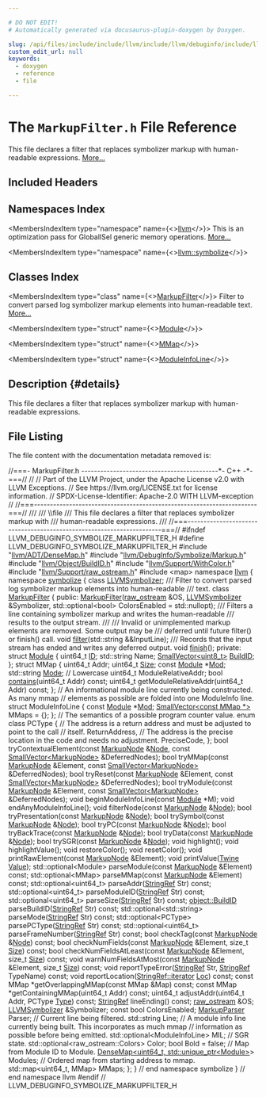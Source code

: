 ```yaml
---

# DO NOT EDIT!
# Automatically generated via docusaurus-plugin-doxygen by Doxygen.

slug: /api/files/include/include/llvm/include/llvm/debuginfo/include/llvm/debuginfo/symbolize/markupfilter-h
custom_edit_url: null
keywords:
  - doxygen
  - reference
  - file

---
```





# The `MarkupFilter.h` File Reference

<DoxygenPage pluginConfig={pluginConfig}>

This file declares a filter that replaces symbolizer markup with human-readable expressions. <a href="#details">More...</a>

## Included Headers

<IncludesList>
<IncludesListItem
  filePath="llvm/ADT/DenseMap.h"
  permalink="/docs/api/files/include/include/llvm/include/llvm/adt/densemap-h"
  isLocal="true" />
<IncludesListItem
  filePath="llvm/DebugInfo/Symbolize/Markup.h"
  permalink="/docs/api/files/include/include/llvm/include/llvm/debuginfo/include/llvm/debuginfo/symbolize/markup-h"
  isLocal="true" />
<IncludesListItem
  filePath="llvm/Object/BuildID.h"
  permalink="/docs/api/files/include/include/llvm/include/llvm/object/buildid-h"
  isLocal="true" />
<IncludesListItem
  filePath="llvm/Support/WithColor.h"
  permalink="/docs/api/files/include/include/llvm/include/llvm/support/withcolor-h"
  isLocal="true" />
<IncludesListItem
  filePath="llvm/Support/raw_ostream.h"
  permalink="/docs/api/files/include/include/llvm/include/llvm/support/raw-ostream-h"
  isLocal="true" />
<IncludesListItem
  filePath="map"
  permalink=""
  isLocal="false" />
</IncludesList>

## Namespaces Index

<MembersIndex>

<MembersIndexItem
  type="namespace"
  name={<><a href="/docs/api/namespaces/llvm">llvm</a></>}>
This is an optimization pass for GlobalISel generic memory operations. <a href="/docs/api/namespaces/llvm/#details">More...</a>
</MembersIndexItem>

<MembersIndexItem
  type="namespace"
  name={<><a href="/docs/api/namespaces/llvm/symbolize">llvm::symbolize</a></>}>
</MembersIndexItem>

</MembersIndex>

## Classes Index

<MembersIndex>

<MembersIndexItem
  type="class"
  name={<><a href="/docs/api/classes/llvm/symbolize/markupfilter">MarkupFilter</a></>}>
Filter to convert parsed log symbolizer markup elements into human-readable text. <a href="/docs/api/classes/llvm/symbolize/markupfilter/#details">More...</a>
</MembersIndexItem>

<MembersIndexItem
  type="struct"
  name={<><a href="/docs/api/structs/llvm/symbolize/markupfilter/module">Module</a></>}>
</MembersIndexItem>

<MembersIndexItem
  type="struct"
  name={<><a href="/docs/api/structs/llvm/symbolize/markupfilter/mmap">MMap</a></>}>
</MembersIndexItem>

<MembersIndexItem
  type="struct"
  name={<><a href="/docs/api/structs/llvm/symbolize/markupfilter/moduleinfoline">ModuleInfoLine</a></>}>
</MembersIndexItem>

</MembersIndex>

## Description {#details}

This file declares a filter that replaces symbolizer markup with human-readable expressions.

## File Listing

The file content with the documentation metadata removed is:

<ProgramListing>

<Link id="l00001" /><CodeLine lineNumber="1"><span class="doxyHighlightComment">//===- MarkupFilter.h -------------------------------------------&#42;- C++ -&#42;-===//</span></CodeLine>
<Link id="l00002" /><CodeLine lineNumber="2"><span class="doxyHighlightComment">//</span></CodeLine>
<Link id="l00003" /><CodeLine lineNumber="3"><span class="doxyHighlightComment">// Part of the LLVM Project, under the Apache License v2.0 with LLVM Exceptions.</span></CodeLine>
<Link id="l00004" /><CodeLine lineNumber="4"><span class="doxyHighlightComment">// See https://llvm.org/LICENSE.txt for license information.</span></CodeLine>
<Link id="l00005" /><CodeLine lineNumber="5"><span class="doxyHighlightComment">// SPDX-License-Identifier: Apache-2.0 WITH LLVM-exception</span></CodeLine>
<Link id="l00006" /><CodeLine lineNumber="6"><span class="doxyHighlightComment">//</span></CodeLine>
<Link id="l00007" /><CodeLine lineNumber="7"><span class="doxyHighlightComment">//===----------------------------------------------------------------------===//</span></CodeLine>
<Link id="l00008" /><CodeLine lineNumber="8"><span class="doxyHighlightComment">///</span></CodeLine>
<Link id="l00009" /><CodeLine lineNumber="9"><span class="doxyHighlightComment">/// \\file</span></CodeLine>
<Link id="l00010" /><CodeLine lineNumber="10"><span class="doxyHighlightComment">/// This file declares a filter that replaces symbolizer markup with</span></CodeLine>
<Link id="l00011" /><CodeLine lineNumber="11"><span class="doxyHighlightComment">/// human-readable expressions.</span></CodeLine>
<Link id="l00012" /><CodeLine lineNumber="12"><span class="doxyHighlightComment">///</span></CodeLine>
<Link id="l00013" /><CodeLine lineNumber="13"><span class="doxyHighlightComment">//===----------------------------------------------------------------------===//</span></CodeLine>
<Link id="l00014" /><CodeLine lineNumber="14"></CodeLine>
<Link id="l00015" /><CodeLine lineNumber="15"><span class="doxyHighlightPreprocessor">#ifndef LLVM&#95;DEBUGINFO&#95;SYMBOLIZE&#95;MARKUPFILTER&#95;H</span></CodeLine>
<Link id="l00016" /><CodeLine lineNumber="16"><span class="doxyHighlightPreprocessor">#define LLVM&#95;DEBUGINFO&#95;SYMBOLIZE&#95;MARKUPFILTER&#95;H</span></CodeLine>
<Link id="l00017" /><CodeLine lineNumber="17"></CodeLine>
<Link id="l00018" /><CodeLine lineNumber="18"><span class="doxyHighlightPreprocessor">#include &quot;<a href="/docs/api/files/include/include/llvm/include/llvm/adt/densemap-h">llvm/ADT/DenseMap.h</a>&quot;</span></CodeLine>
<Link id="l00019" /><CodeLine lineNumber="19"><span class="doxyHighlightPreprocessor">#include &quot;<a href="/docs/api/files/include/include/llvm/include/llvm/debuginfo/include/llvm/debuginfo/symbolize/markup-h">llvm/DebugInfo/Symbolize/Markup.h</a>&quot;</span></CodeLine>
<Link id="l00020" /><CodeLine lineNumber="20"><span class="doxyHighlightPreprocessor">#include &quot;<a href="/docs/api/files/include/include/llvm/include/llvm/object/buildid-h">llvm/Object/BuildID.h</a>&quot;</span></CodeLine>
<Link id="l00021" /><CodeLine lineNumber="21"><span class="doxyHighlightPreprocessor">#include &quot;<a href="/docs/api/files/include/include/llvm/include/llvm/support/withcolor-h">llvm/Support/WithColor.h</a>&quot;</span></CodeLine>
<Link id="l00022" /><CodeLine lineNumber="22"><span class="doxyHighlightPreprocessor">#include &quot;<a href="/docs/api/files/include/include/llvm/include/llvm/support/raw-ostream-h">llvm/Support/raw&#95;ostream.h</a>&quot;</span></CodeLine>
<Link id="l00023" /><CodeLine lineNumber="23"><span class="doxyHighlightPreprocessor">#include &lt;map&gt;</span></CodeLine>
<Link id="l00024" /><CodeLine lineNumber="24"></CodeLine>
<Link id="l00025" /><CodeLine lineNumber="25"><span class="doxyHighlightKeyword">namespace </span><span class="doxyHighlight"><a href="/docs/api/namespaces/llvm">llvm</a> &#123;</span></CodeLine>
<Link id="l00026" /><CodeLine lineNumber="26"><span class="doxyHighlightKeyword">namespace </span><span class="doxyHighlight"><a href="/docs/api/namespaces/llvm/symbolize">symbolize</a> &#123;</span></CodeLine>
<Link id="l00027" /><CodeLine lineNumber="27"></CodeLine>
<Link id="l00028" /><CodeLine lineNumber="28"><span class="doxyHighlightKeyword">class </span><span class="doxyHighlight"><a href="/docs/api/classes/llvm/symbolize/llvmsymbolizer">LLVMSymbolizer</a>;</span></CodeLine>
<Link id="l00029" /><CodeLine lineNumber="29"></CodeLine>
<Link id="l00030" /><CodeLine lineNumber="30"><span class="doxyHighlightComment">/// Filter to convert parsed log symbolizer markup elements into human-readable</span></CodeLine>
<Link id="l00031" /><CodeLine lineNumber="31"><span class="doxyHighlightComment">/// text.</span></CodeLine>
<Link id="l00032" /><CodeLine lineNumber="32" lineLink="/docs/api/classes/llvm/symbolize/markupfilter"><span class="doxyHighlightKeyword">class </span><span class="doxyHighlight"><a href="/docs/api/classes/llvm/symbolize/markupfilter/#a1d37d608f5bec8a47865930dc481036e">MarkupFilter</a> &#123;</span></CodeLine>
<Link id="l00033" /><CodeLine lineNumber="33"><span class="doxyHighlightKeyword">public</span><span class="doxyHighlight">:</span></CodeLine>
<Link id="l00034" /><CodeLine lineNumber="34"><span class="doxyHighlight">  <a href="/docs/api/classes/llvm/symbolize/markupfilter/#a1d37d608f5bec8a47865930dc481036e">MarkupFilter</a>(<a href="/docs/api/classes/llvm/raw-ostream">raw&#95;ostream</a> &amp;OS, <a href="/docs/api/classes/llvm/symbolize/llvmsymbolizer">LLVMSymbolizer</a> &amp;Symbolizer,</span></CodeLine>
<Link id="l00035" /><CodeLine lineNumber="35"><span class="doxyHighlight">               std::optional&lt;bool&gt; ColorsEnabled = std::nullopt);</span></CodeLine>
<Link id="l00036" /><CodeLine lineNumber="36"></CodeLine>
<Link id="l00037" /><CodeLine lineNumber="37"><span class="doxyHighlightComment">  /// Filters a line containing symbolizer markup and writes the human-readable</span></CodeLine>
<Link id="l00038" /><CodeLine lineNumber="38"><span class="doxyHighlightComment">  /// results to the output stream.</span></CodeLine>
<Link id="l00039" /><CodeLine lineNumber="39"><span class="doxyHighlightComment">  ///</span></CodeLine>
<Link id="l00040" /><CodeLine lineNumber="40"><span class="doxyHighlightComment">  /// Invalid or unimplemented markup elements are removed. Some output may be</span></CodeLine>
<Link id="l00041" /><CodeLine lineNumber="41"><span class="doxyHighlightComment">  /// deferred until future filter() or finish() call.</span></CodeLine>
<Link id="l00042" /><CodeLine lineNumber="42"><span class="doxyHighlight">  </span><span class="doxyHighlightKeywordType">void</span><span class="doxyHighlight"> <a href="/docs/api/classes/llvm/symbolize/markupfilter/#ae17194d7c43b1fa4e468363cb9473021">filter</a>(std::string &amp;&amp;InputLine);</span></CodeLine>
<Link id="l00043" /><CodeLine lineNumber="43"></CodeLine>
<Link id="l00044" /><CodeLine lineNumber="44"><span class="doxyHighlightComment">  /// Records that the input stream has ended and writes any deferred output.</span></CodeLine>
<Link id="l00045" /><CodeLine lineNumber="45"><span class="doxyHighlight">  </span><span class="doxyHighlightKeywordType">void</span><span class="doxyHighlight"> <a href="/docs/api/classes/llvm/symbolize/markupfilter/#ae4d58be2ab3e5166ba5447ed90271d8a">finish</a>();</span></CodeLine>
<Link id="l00046" /><CodeLine lineNumber="46"></CodeLine>
<Link id="l00047" /><CodeLine lineNumber="47"><span class="doxyHighlightKeyword">private</span><span class="doxyHighlight">:</span></CodeLine>
<Link id="l00048" /><CodeLine lineNumber="48"><span class="doxyHighlight">  </span><span class="doxyHighlightKeyword">struct </span><span class="doxyHighlight"><a href="/docs/api/classes/llvm/module">Module</a> &#123;</span></CodeLine>
<Link id="l00049" /><CodeLine lineNumber="49"><span class="doxyHighlight">    uint64&#95;t <a href="/docs/api/namespaces/llvm/callingconv/#abdf8cf606905c10634e831390981b0ed">ID</a>;</span></CodeLine>
<Link id="l00050" /><CodeLine lineNumber="50"><span class="doxyHighlight">    std::string Name;</span></CodeLine>
<Link id="l00051" /><CodeLine lineNumber="51"><span class="doxyHighlight">    <a href="/docs/api/classes/llvm/smallvector">SmallVector&lt;uint8&#95;t&gt;</a> <a href="/docs/api/namespaces/llvm/object/#a4304894bcf353bce5ba4d3dd7ff534d7">BuildID</a>;</span></CodeLine>
<Link id="l00052" /><CodeLine lineNumber="52"><span class="doxyHighlight">  &#125;;</span></CodeLine>
<Link id="l00053" /><CodeLine lineNumber="53"></CodeLine>
<Link id="l00054" /><CodeLine lineNumber="54"><span class="doxyHighlight">  </span><span class="doxyHighlightKeyword">struct </span><span class="doxyHighlight">MMap &#123;</span></CodeLine>
<Link id="l00055" /><CodeLine lineNumber="55"><span class="doxyHighlight">    uint64&#95;t Addr;</span></CodeLine>
<Link id="l00056" /><CodeLine lineNumber="56"><span class="doxyHighlight">    uint64&#95;t <a href="/docs/api/files/lib/lib/analysis/inlineorder-cpp/#a7ee6f0cb51c3b9056199e9a0001fe8c3a6f6cb72d544962fa333e2e34ce64f719">Size</a>;</span></CodeLine>
<Link id="l00057" /><CodeLine lineNumber="57"><span class="doxyHighlight">    </span><span class="doxyHighlightKeyword">const</span><span class="doxyHighlight"> <a href="/docs/api/classes/llvm/module">Module</a> &#42;<a href="/docs/api/namespaces/llvm/#a9db8c44b250b90e3ab7e4d144e7c9c2ea7aeb0277500c86e4aa6bd23f9a737942">Mod</a>;</span></CodeLine>
<Link id="l00058" /><CodeLine lineNumber="58"><span class="doxyHighlight">    std::string <a href="/docs/api/files/lib/lib/codegen/regallocevictionadvisor-cpp/#aef71c4b21823f236e70cc6d62375adcd">Mode</a>; </span><span class="doxyHighlightComment">// Lowercase</span></CodeLine>
<Link id="l00059" /><CodeLine lineNumber="59"><span class="doxyHighlight">    uint64&#95;t ModuleRelativeAddr;</span></CodeLine>
<Link id="l00060" /><CodeLine lineNumber="60"></CodeLine>
<Link id="l00061" /><CodeLine lineNumber="61"><span class="doxyHighlight">    </span><span class="doxyHighlightKeywordType">bool</span><span class="doxyHighlight"> <a href="/docs/api/files/lib/lib/sandboxir/value-cpp/#a34433c37334a1cde3d58cde3099257dd">contains</a>(uint64&#95;t Addr) </span><span class="doxyHighlightKeyword">const</span><span class="doxyHighlight">;</span></CodeLine>
<Link id="l00062" /><CodeLine lineNumber="62"><span class="doxyHighlight">    uint64&#95;t getModuleRelativeAddr(uint64&#95;t Addr) </span><span class="doxyHighlightKeyword">const</span><span class="doxyHighlight">;</span></CodeLine>
<Link id="l00063" /><CodeLine lineNumber="63"><span class="doxyHighlight">  &#125;;</span></CodeLine>
<Link id="l00064" /><CodeLine lineNumber="64"></CodeLine>
<Link id="l00065" /><CodeLine lineNumber="65"><span class="doxyHighlight">  </span><span class="doxyHighlightComment">// An informational module line currently being constructed. As many mmap</span></CodeLine>
<Link id="l00066" /><CodeLine lineNumber="66"><span class="doxyHighlight">  </span><span class="doxyHighlightComment">// elements as possible are folded into one ModuleInfo line.</span></CodeLine>
<Link id="l00067" /><CodeLine lineNumber="67"><span class="doxyHighlight">  </span><span class="doxyHighlightKeyword">struct </span><span class="doxyHighlight">ModuleInfoLine &#123;</span></CodeLine>
<Link id="l00068" /><CodeLine lineNumber="68"><span class="doxyHighlight">    </span><span class="doxyHighlightKeyword">const</span><span class="doxyHighlight"> <a href="/docs/api/classes/llvm/module">Module</a> &#42;<a href="/docs/api/namespaces/llvm/#a9db8c44b250b90e3ab7e4d144e7c9c2ea7aeb0277500c86e4aa6bd23f9a737942">Mod</a>;</span></CodeLine>
<Link id="l00069" /><CodeLine lineNumber="69"></CodeLine>
<Link id="l00070" /><CodeLine lineNumber="70"><span class="doxyHighlight">    <a href="/docs/api/classes/llvm/smallvector">SmallVector&lt;const MMap &#42;&gt;</a> MMaps = &#123;&#125;;</span></CodeLine>
<Link id="l00071" /><CodeLine lineNumber="71"><span class="doxyHighlight">  &#125;;</span></CodeLine>
<Link id="l00072" /><CodeLine lineNumber="72"></CodeLine>
<Link id="l00073" /><CodeLine lineNumber="73"><span class="doxyHighlight">  </span><span class="doxyHighlightComment">// The semantics of a possible program counter value.</span></CodeLine>
<Link id="l00074" /><CodeLine lineNumber="74"><span class="doxyHighlight">  </span><span class="doxyHighlightKeyword">enum class</span><span class="doxyHighlight"> PCType &#123;</span></CodeLine>
<Link id="l00075" /><CodeLine lineNumber="75"><span class="doxyHighlight">    </span><span class="doxyHighlightComment">// The address is a return address and must be adjusted to point to the call</span></CodeLine>
<Link id="l00076" /><CodeLine lineNumber="76"><span class="doxyHighlight">    </span><span class="doxyHighlightComment">// itself.</span></CodeLine>
<Link id="l00077" /><CodeLine lineNumber="77"><span class="doxyHighlight">    ReturnAddress,</span></CodeLine>
<Link id="l00078" /><CodeLine lineNumber="78"><span class="doxyHighlight">    </span><span class="doxyHighlightComment">// The address is the precise location in the code and needs no adjustment.</span></CodeLine>
<Link id="l00079" /><CodeLine lineNumber="79"><span class="doxyHighlight">    PreciseCode,</span></CodeLine>
<Link id="l00080" /><CodeLine lineNumber="80"><span class="doxyHighlight">  &#125;;</span></CodeLine>
<Link id="l00081" /><CodeLine lineNumber="81"></CodeLine>
<Link id="l00082" /><CodeLine lineNumber="82"><span class="doxyHighlight">  </span><span class="doxyHighlightKeywordType">bool</span><span class="doxyHighlight"> tryContextualElement(</span><span class="doxyHighlightKeyword">const</span><span class="doxyHighlight"> <a href="/docs/api/structs/llvm/symbolize/markupnode">MarkupNode</a> &amp;<a href="/docs/api/classes/node">Node</a>,</span></CodeLine>
<Link id="l00083" /><CodeLine lineNumber="83"><span class="doxyHighlight">                            </span><span class="doxyHighlightKeyword">const</span><span class="doxyHighlight"> <a href="/docs/api/classes/llvm/smallvector">SmallVector&lt;MarkupNode&gt;</a> &amp;DeferredNodes);</span></CodeLine>
<Link id="l00084" /><CodeLine lineNumber="84"><span class="doxyHighlight">  </span><span class="doxyHighlightKeywordType">bool</span><span class="doxyHighlight"> tryMMap(</span><span class="doxyHighlightKeyword">const</span><span class="doxyHighlight"> <a href="/docs/api/structs/llvm/symbolize/markupnode">MarkupNode</a> &amp;Element,</span></CodeLine>
<Link id="l00085" /><CodeLine lineNumber="85"><span class="doxyHighlight">               </span><span class="doxyHighlightKeyword">const</span><span class="doxyHighlight"> <a href="/docs/api/classes/llvm/smallvector">SmallVector&lt;MarkupNode&gt;</a> &amp;DeferredNodes);</span></CodeLine>
<Link id="l00086" /><CodeLine lineNumber="86"><span class="doxyHighlight">  </span><span class="doxyHighlightKeywordType">bool</span><span class="doxyHighlight"> tryReset(</span><span class="doxyHighlightKeyword">const</span><span class="doxyHighlight"> <a href="/docs/api/structs/llvm/symbolize/markupnode">MarkupNode</a> &amp;Element,</span></CodeLine>
<Link id="l00087" /><CodeLine lineNumber="87"><span class="doxyHighlight">                </span><span class="doxyHighlightKeyword">const</span><span class="doxyHighlight"> <a href="/docs/api/classes/llvm/smallvector">SmallVector&lt;MarkupNode&gt;</a> &amp;DeferredNodes);</span></CodeLine>
<Link id="l00088" /><CodeLine lineNumber="88"><span class="doxyHighlight">  </span><span class="doxyHighlightKeywordType">bool</span><span class="doxyHighlight"> tryModule(</span><span class="doxyHighlightKeyword">const</span><span class="doxyHighlight"> <a href="/docs/api/structs/llvm/symbolize/markupnode">MarkupNode</a> &amp;Element,</span></CodeLine>
<Link id="l00089" /><CodeLine lineNumber="89"><span class="doxyHighlight">                 </span><span class="doxyHighlightKeyword">const</span><span class="doxyHighlight"> <a href="/docs/api/classes/llvm/smallvector">SmallVector&lt;MarkupNode&gt;</a> &amp;DeferredNodes);</span></CodeLine>
<Link id="l00090" /><CodeLine lineNumber="90"></CodeLine>
<Link id="l00091" /><CodeLine lineNumber="91"><span class="doxyHighlight">  </span><span class="doxyHighlightKeywordType">void</span><span class="doxyHighlight"> beginModuleInfoLine(</span><span class="doxyHighlightKeyword">const</span><span class="doxyHighlight"> <a href="/docs/api/classes/llvm/module">Module</a> &#42;M);</span></CodeLine>
<Link id="l00092" /><CodeLine lineNumber="92"><span class="doxyHighlight">  </span><span class="doxyHighlightKeywordType">void</span><span class="doxyHighlight"> endAnyModuleInfoLine();</span></CodeLine>
<Link id="l00093" /><CodeLine lineNumber="93"></CodeLine>
<Link id="l00094" /><CodeLine lineNumber="94"><span class="doxyHighlight">  </span><span class="doxyHighlightKeywordType">void</span><span class="doxyHighlight"> filterNode(</span><span class="doxyHighlightKeyword">const</span><span class="doxyHighlight"> <a href="/docs/api/structs/llvm/symbolize/markupnode">MarkupNode</a> &amp;<a href="/docs/api/classes/node">Node</a>);</span></CodeLine>
<Link id="l00095" /><CodeLine lineNumber="95"></CodeLine>
<Link id="l00096" /><CodeLine lineNumber="96"><span class="doxyHighlight">  </span><span class="doxyHighlightKeywordType">bool</span><span class="doxyHighlight"> tryPresentation(</span><span class="doxyHighlightKeyword">const</span><span class="doxyHighlight"> <a href="/docs/api/structs/llvm/symbolize/markupnode">MarkupNode</a> &amp;<a href="/docs/api/classes/node">Node</a>);</span></CodeLine>
<Link id="l00097" /><CodeLine lineNumber="97"><span class="doxyHighlight">  </span><span class="doxyHighlightKeywordType">bool</span><span class="doxyHighlight"> trySymbol(</span><span class="doxyHighlightKeyword">const</span><span class="doxyHighlight"> <a href="/docs/api/structs/llvm/symbolize/markupnode">MarkupNode</a> &amp;<a href="/docs/api/classes/node">Node</a>);</span></CodeLine>
<Link id="l00098" /><CodeLine lineNumber="98"><span class="doxyHighlight">  </span><span class="doxyHighlightKeywordType">bool</span><span class="doxyHighlight"> tryPC(</span><span class="doxyHighlightKeyword">const</span><span class="doxyHighlight"> <a href="/docs/api/structs/llvm/symbolize/markupnode">MarkupNode</a> &amp;<a href="/docs/api/classes/node">Node</a>);</span></CodeLine>
<Link id="l00099" /><CodeLine lineNumber="99"><span class="doxyHighlight">  </span><span class="doxyHighlightKeywordType">bool</span><span class="doxyHighlight"> tryBackTrace(</span><span class="doxyHighlightKeyword">const</span><span class="doxyHighlight"> <a href="/docs/api/structs/llvm/symbolize/markupnode">MarkupNode</a> &amp;<a href="/docs/api/classes/node">Node</a>);</span></CodeLine>
<Link id="l00100" /><CodeLine lineNumber="100"><span class="doxyHighlight">  </span><span class="doxyHighlightKeywordType">bool</span><span class="doxyHighlight"> tryData(</span><span class="doxyHighlightKeyword">const</span><span class="doxyHighlight"> <a href="/docs/api/structs/llvm/symbolize/markupnode">MarkupNode</a> &amp;<a href="/docs/api/classes/node">Node</a>);</span></CodeLine>
<Link id="l00101" /><CodeLine lineNumber="101"></CodeLine>
<Link id="l00102" /><CodeLine lineNumber="102"><span class="doxyHighlight">  </span><span class="doxyHighlightKeywordType">bool</span><span class="doxyHighlight"> trySGR(</span><span class="doxyHighlightKeyword">const</span><span class="doxyHighlight"> <a href="/docs/api/structs/llvm/symbolize/markupnode">MarkupNode</a> &amp;<a href="/docs/api/classes/node">Node</a>);</span></CodeLine>
<Link id="l00103" /><CodeLine lineNumber="103"></CodeLine>
<Link id="l00104" /><CodeLine lineNumber="104"><span class="doxyHighlight">  </span><span class="doxyHighlightKeywordType">void</span><span class="doxyHighlight"> highlight();</span></CodeLine>
<Link id="l00105" /><CodeLine lineNumber="105"><span class="doxyHighlight">  </span><span class="doxyHighlightKeywordType">void</span><span class="doxyHighlight"> highlightValue();</span></CodeLine>
<Link id="l00106" /><CodeLine lineNumber="106"><span class="doxyHighlight">  </span><span class="doxyHighlightKeywordType">void</span><span class="doxyHighlight"> restoreColor();</span></CodeLine>
<Link id="l00107" /><CodeLine lineNumber="107"><span class="doxyHighlight">  </span><span class="doxyHighlightKeywordType">void</span><span class="doxyHighlight"> resetColor();</span></CodeLine>
<Link id="l00108" /><CodeLine lineNumber="108"></CodeLine>
<Link id="l00109" /><CodeLine lineNumber="109"><span class="doxyHighlight">  </span><span class="doxyHighlightKeywordType">void</span><span class="doxyHighlight"> printRawElement(</span><span class="doxyHighlightKeyword">const</span><span class="doxyHighlight"> <a href="/docs/api/structs/llvm/symbolize/markupnode">MarkupNode</a> &amp;Element);</span></CodeLine>
<Link id="l00110" /><CodeLine lineNumber="110"><span class="doxyHighlight">  </span><span class="doxyHighlightKeywordType">void</span><span class="doxyHighlight"> printValue(<a href="/docs/api/classes/llvm/twine">Twine</a> <a href="/docs/api/classes/llvm/value">Value</a>);</span></CodeLine>
<Link id="l00111" /><CodeLine lineNumber="111"></CodeLine>
<Link id="l00112" /><CodeLine lineNumber="112"><span class="doxyHighlight">  std::optional&lt;Module&gt; parseModule(</span><span class="doxyHighlightKeyword">const</span><span class="doxyHighlight"> <a href="/docs/api/structs/llvm/symbolize/markupnode">MarkupNode</a> &amp;Element) </span><span class="doxyHighlightKeyword">const</span><span class="doxyHighlight">;</span></CodeLine>
<Link id="l00113" /><CodeLine lineNumber="113"><span class="doxyHighlight">  std::optional&lt;MMap&gt; parseMMap(</span><span class="doxyHighlightKeyword">const</span><span class="doxyHighlight"> <a href="/docs/api/structs/llvm/symbolize/markupnode">MarkupNode</a> &amp;Element) </span><span class="doxyHighlightKeyword">const</span><span class="doxyHighlight">;</span></CodeLine>
<Link id="l00114" /><CodeLine lineNumber="114"></CodeLine>
<Link id="l00115" /><CodeLine lineNumber="115"><span class="doxyHighlight">  std::optional&lt;uint64&#95;t&gt; parseAddr(<a href="/docs/api/classes/llvm/stringref">StringRef</a> Str) </span><span class="doxyHighlightKeyword">const</span><span class="doxyHighlight">;</span></CodeLine>
<Link id="l00116" /><CodeLine lineNumber="116"><span class="doxyHighlight">  std::optional&lt;uint64&#95;t&gt; parseModuleID(<a href="/docs/api/classes/llvm/stringref">StringRef</a> Str) </span><span class="doxyHighlightKeyword">const</span><span class="doxyHighlight">;</span></CodeLine>
<Link id="l00117" /><CodeLine lineNumber="117"><span class="doxyHighlight">  std::optional&lt;uint64&#95;t&gt; parseSize(<a href="/docs/api/classes/llvm/stringref">StringRef</a> Str) </span><span class="doxyHighlightKeyword">const</span><span class="doxyHighlight">;</span></CodeLine>
<Link id="l00118" /><CodeLine lineNumber="118"><span class="doxyHighlight">  <a href="/docs/api/namespaces/llvm/object/#a4304894bcf353bce5ba4d3dd7ff534d7">object::BuildID</a> parseBuildID(<a href="/docs/api/classes/llvm/stringref">StringRef</a> Str) </span><span class="doxyHighlightKeyword">const</span><span class="doxyHighlight">;</span></CodeLine>
<Link id="l00119" /><CodeLine lineNumber="119"><span class="doxyHighlight">  std::optional&lt;std::string&gt; parseMode(<a href="/docs/api/classes/llvm/stringref">StringRef</a> Str) </span><span class="doxyHighlightKeyword">const</span><span class="doxyHighlight">;</span></CodeLine>
<Link id="l00120" /><CodeLine lineNumber="120"><span class="doxyHighlight">  std::optional&lt;PCType&gt; parsePCType(<a href="/docs/api/classes/llvm/stringref">StringRef</a> Str) </span><span class="doxyHighlightKeyword">const</span><span class="doxyHighlight">;</span></CodeLine>
<Link id="l00121" /><CodeLine lineNumber="121"><span class="doxyHighlight">  std::optional&lt;uint64&#95;t&gt; parseFrameNumber(<a href="/docs/api/classes/llvm/stringref">StringRef</a> Str) </span><span class="doxyHighlightKeyword">const</span><span class="doxyHighlight">;</span></CodeLine>
<Link id="l00122" /><CodeLine lineNumber="122"></CodeLine>
<Link id="l00123" /><CodeLine lineNumber="123"><span class="doxyHighlight">  </span><span class="doxyHighlightKeywordType">bool</span><span class="doxyHighlight"> checkTag(</span><span class="doxyHighlightKeyword">const</span><span class="doxyHighlight"> <a href="/docs/api/structs/llvm/symbolize/markupnode">MarkupNode</a> &amp;<a href="/docs/api/classes/node">Node</a>) </span><span class="doxyHighlightKeyword">const</span><span class="doxyHighlight">;</span></CodeLine>
<Link id="l00124" /><CodeLine lineNumber="124"><span class="doxyHighlight">  </span><span class="doxyHighlightKeywordType">bool</span><span class="doxyHighlight"> checkNumFields(</span><span class="doxyHighlightKeyword">const</span><span class="doxyHighlight"> <a href="/docs/api/structs/llvm/symbolize/markupnode">MarkupNode</a> &amp;Element, </span><span class="doxyHighlightKeywordType">size&#95;t</span><span class="doxyHighlight"> <a href="/docs/api/files/lib/lib/analysis/inlineorder-cpp/#a7ee6f0cb51c3b9056199e9a0001fe8c3a6f6cb72d544962fa333e2e34ce64f719">Size</a>) </span><span class="doxyHighlightKeyword">const</span><span class="doxyHighlight">;</span></CodeLine>
<Link id="l00125" /><CodeLine lineNumber="125"><span class="doxyHighlight">  </span><span class="doxyHighlightKeywordType">bool</span><span class="doxyHighlight"> checkNumFieldsAtLeast(</span><span class="doxyHighlightKeyword">const</span><span class="doxyHighlight"> <a href="/docs/api/structs/llvm/symbolize/markupnode">MarkupNode</a> &amp;Element, </span><span class="doxyHighlightKeywordType">size&#95;t</span><span class="doxyHighlight"> <a href="/docs/api/files/lib/lib/analysis/inlineorder-cpp/#a7ee6f0cb51c3b9056199e9a0001fe8c3a6f6cb72d544962fa333e2e34ce64f719">Size</a>) </span><span class="doxyHighlightKeyword">const</span><span class="doxyHighlight">;</span></CodeLine>
<Link id="l00126" /><CodeLine lineNumber="126"><span class="doxyHighlight">  </span><span class="doxyHighlightKeywordType">void</span><span class="doxyHighlight"> warnNumFieldsAtMost(</span><span class="doxyHighlightKeyword">const</span><span class="doxyHighlight"> <a href="/docs/api/structs/llvm/symbolize/markupnode">MarkupNode</a> &amp;Element, </span><span class="doxyHighlightKeywordType">size&#95;t</span><span class="doxyHighlight"> <a href="/docs/api/files/lib/lib/analysis/inlineorder-cpp/#a7ee6f0cb51c3b9056199e9a0001fe8c3a6f6cb72d544962fa333e2e34ce64f719">Size</a>) </span><span class="doxyHighlightKeyword">const</span><span class="doxyHighlight">;</span></CodeLine>
<Link id="l00127" /><CodeLine lineNumber="127"></CodeLine>
<Link id="l00128" /><CodeLine lineNumber="128"><span class="doxyHighlight">  </span><span class="doxyHighlightKeywordType">void</span><span class="doxyHighlight"> reportTypeError(<a href="/docs/api/classes/llvm/stringref">StringRef</a> Str, <a href="/docs/api/classes/llvm/stringref">StringRef</a> TypeName) </span><span class="doxyHighlightKeyword">const</span><span class="doxyHighlight">;</span></CodeLine>
<Link id="l00129" /><CodeLine lineNumber="129"><span class="doxyHighlight">  </span><span class="doxyHighlightKeywordType">void</span><span class="doxyHighlight"> reportLocation(<a href="/docs/api/classes/llvm/stringref/#a20d37563688a61a452fb26e317e37308">StringRef::iterator</a> <a href="/docs/api/namespaces/llvm/loc">Loc</a>) </span><span class="doxyHighlightKeyword">const</span><span class="doxyHighlight">;</span></CodeLine>
<Link id="l00130" /><CodeLine lineNumber="130"></CodeLine>
<Link id="l00131" /><CodeLine lineNumber="131"><span class="doxyHighlight">  </span><span class="doxyHighlightKeyword">const</span><span class="doxyHighlight"> MMap &#42;getOverlappingMMap(</span><span class="doxyHighlightKeyword">const</span><span class="doxyHighlight"> MMap &amp;Map) </span><span class="doxyHighlightKeyword">const</span><span class="doxyHighlight">;</span></CodeLine>
<Link id="l00132" /><CodeLine lineNumber="132"><span class="doxyHighlight">  </span><span class="doxyHighlightKeyword">const</span><span class="doxyHighlight"> MMap &#42;getContainingMMap(uint64&#95;t Addr) </span><span class="doxyHighlightKeyword">const</span><span class="doxyHighlight">;</span></CodeLine>
<Link id="l00133" /><CodeLine lineNumber="133"></CodeLine>
<Link id="l00134" /><CodeLine lineNumber="134"><span class="doxyHighlight">  uint64&#95;t adjustAddr(uint64&#95;t Addr, PCType <a href="/docs/api/classes/llvm/type">Type</a>) </span><span class="doxyHighlightKeyword">const</span><span class="doxyHighlight">;</span></CodeLine>
<Link id="l00135" /><CodeLine lineNumber="135"></CodeLine>
<Link id="l00136" /><CodeLine lineNumber="136"><span class="doxyHighlight">  <a href="/docs/api/classes/llvm/stringref">StringRef</a> lineEnding() </span><span class="doxyHighlightKeyword">const</span><span class="doxyHighlight">;</span></CodeLine>
<Link id="l00137" /><CodeLine lineNumber="137"></CodeLine>
<Link id="l00138" /><CodeLine lineNumber="138"><span class="doxyHighlight">  <a href="/docs/api/classes/llvm/raw-ostream">raw&#95;ostream</a> &amp;OS;</span></CodeLine>
<Link id="l00139" /><CodeLine lineNumber="139"><span class="doxyHighlight">  <a href="/docs/api/classes/llvm/symbolize/llvmsymbolizer">LLVMSymbolizer</a> &amp;Symbolizer;</span></CodeLine>
<Link id="l00140" /><CodeLine lineNumber="140"><span class="doxyHighlight">  </span><span class="doxyHighlightKeyword">const</span><span class="doxyHighlight"> </span><span class="doxyHighlightKeywordType">bool</span><span class="doxyHighlight"> ColorsEnabled;</span></CodeLine>
<Link id="l00141" /><CodeLine lineNumber="141"></CodeLine>
<Link id="l00142" /><CodeLine lineNumber="142"><span class="doxyHighlight">  <a href="/docs/api/classes/llvm/symbolize/markupparser">MarkupParser</a> Parser;</span></CodeLine>
<Link id="l00143" /><CodeLine lineNumber="143"></CodeLine>
<Link id="l00144" /><CodeLine lineNumber="144"><span class="doxyHighlight">  </span><span class="doxyHighlightComment">// Current line being filtered.</span></CodeLine>
<Link id="l00145" /><CodeLine lineNumber="145"><span class="doxyHighlight">  std::string Line;</span></CodeLine>
<Link id="l00146" /><CodeLine lineNumber="146"></CodeLine>
<Link id="l00147" /><CodeLine lineNumber="147"><span class="doxyHighlight">  </span><span class="doxyHighlightComment">// A module info line currently being built. This incorporates as much mmap</span></CodeLine>
<Link id="l00148" /><CodeLine lineNumber="148"><span class="doxyHighlight">  </span><span class="doxyHighlightComment">// information as possible before being emitted.</span></CodeLine>
<Link id="l00149" /><CodeLine lineNumber="149"><span class="doxyHighlight">  std::optional&lt;ModuleInfoLine&gt; MIL;</span></CodeLine>
<Link id="l00150" /><CodeLine lineNumber="150"></CodeLine>
<Link id="l00151" /><CodeLine lineNumber="151"><span class="doxyHighlight">  </span><span class="doxyHighlightComment">// SGR state.</span></CodeLine>
<Link id="l00152" /><CodeLine lineNumber="152"><span class="doxyHighlight">  std::optional&lt;raw&#95;ostream::Colors&gt; Color;</span></CodeLine>
<Link id="l00153" /><CodeLine lineNumber="153"><span class="doxyHighlight">  </span><span class="doxyHighlightKeywordType">bool</span><span class="doxyHighlight"> Bold = </span><span class="doxyHighlightKeyword">false</span><span class="doxyHighlight">;</span></CodeLine>
<Link id="l00154" /><CodeLine lineNumber="154"></CodeLine>
<Link id="l00155" /><CodeLine lineNumber="155"><span class="doxyHighlight">  </span><span class="doxyHighlightComment">// Map from Module ID to Module.</span></CodeLine>
<Link id="l00156" /><CodeLine lineNumber="156"><span class="doxyHighlight">  <a href="/docs/api/classes/llvm/densemap">DenseMap&lt;uint64&#95;t, std::unique&#95;ptr&lt;Module&gt;</a>&gt; Modules;</span></CodeLine>
<Link id="l00157" /><CodeLine lineNumber="157"></CodeLine>
<Link id="l00158" /><CodeLine lineNumber="158"><span class="doxyHighlight">  </span><span class="doxyHighlightComment">// Ordered map from starting address to mmap.</span></CodeLine>
<Link id="l00159" /><CodeLine lineNumber="159"><span class="doxyHighlight">  std::map&lt;uint64&#95;t, MMap&gt; MMaps;</span></CodeLine>
<Link id="l00160" /><CodeLine lineNumber="160"><span class="doxyHighlight">&#125;;</span></CodeLine>
<Link id="l00161" /><CodeLine lineNumber="161"></CodeLine>
<Link id="l00162" /><CodeLine lineNumber="162"><span class="doxyHighlight">&#125; </span><span class="doxyHighlightComment">// end namespace symbolize</span></CodeLine>
<Link id="l00163" /><CodeLine lineNumber="163"><span class="doxyHighlight">&#125; </span><span class="doxyHighlightComment">// end namespace llvm</span></CodeLine>
<Link id="l00164" /><CodeLine lineNumber="164"></CodeLine>
<Link id="l00165" /><CodeLine lineNumber="165"><span class="doxyHighlightPreprocessor">#endif </span><span class="doxyHighlightComment">// LLVM&#95;DEBUGINFO&#95;SYMBOLIZE&#95;MARKUPFILTER&#95;H</span></CodeLine>

</ProgramListing>


</DoxygenPage>
